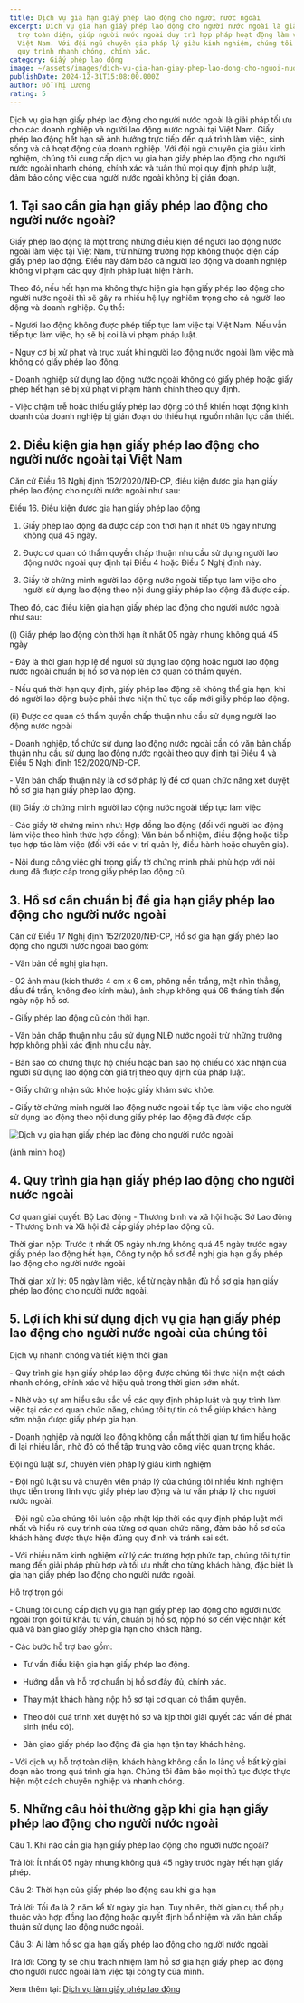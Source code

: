 ```yaml
---
title: Dịch vụ gia hạn giấy phép lao động cho người nước ngoài
excerpt: Dịch vụ gia hạn giấy phép lao động cho người nước ngoài là giải pháp hỗ
  trợ toàn diện, giúp người nước ngoài duy trì hợp pháp hoạt động làm việc tại
  Việt Nam. Với đội ngũ chuyên gia pháp lý giàu kinh nghiệm, chúng tôi đảm bảo
  quy trình nhanh chóng, chính xác.
category: Giấy phép lao động
image: ~/assets/images/dich-vu-gia-han-giay-phep-lao-dong-cho-nguoi-nuoc-ngoai.jpg
publishDate: 2024-12-31T15:08:00.000Z
author: Đỗ Thị Lương
rating: 5
---
```

Dịch vụ gia hạn giấy phép lao động cho người nước ngoài là giải pháp tối ưu cho các doanh nghiệp và người lao động nước ngoài tại Việt Nam. Giấy phép lao động hết hạn sẽ ảnh hưởng trực tiếp đến quá trình làm việc, sinh sống và cả hoạt động của doanh nghiệp. Với đội ngũ chuyên gia giàu kinh nghiệm, chúng tôi cung cấp dịch vụ gia hạn giấy phép lao động cho người nước ngoài nhanh chóng, chính xác và tuân thủ mọi quy định pháp luật, đảm bảo công việc của người nước ngoài không bị gián đoạn.

## 1. Tại sao cần gia hạn giấy phép lao động cho người nước ngoài?

Giấy phép lao động là một trong những điều kiện để người lao động nước ngoài làm việc tại Việt Nam, trừ những trường hợp không thuộc diện cấp giấy phép lao động. Điều này đảm bảo cả người lao động và doanh nghiệp không vi phạm các quy định pháp luật hiện hành.

Theo đó, nếu hết hạn mà không thực hiện gia hạn giấy phép lao động cho người nước ngoài thì sẽ gây ra nhiều hệ lụy nghiêm trọng cho cả người lao động và doanh nghiệp. Cụ thể:

\-	Người lao động không được phép tiếp tục làm việc tại Việt Nam. Nếu vẫn tiếp tục làm việc, họ sẽ bị coi là vi phạm pháp luật.

\-	Nguy cơ bị xử phạt và trục xuất khi người lao động nước ngoài làm việc mà không có giấy phép lao động.

\-	Doanh nghiệp sử dụng lao động nước ngoài không có giấy phép hoặc giấy phép hết hạn sẽ bị xử phạt vi phạm hành chính theo quy định. 

\-	Việc chậm trễ hoặc thiếu giấy phép lao động có thể khiến hoạt động kinh doanh của doanh nghiệp bị gián đoạn do thiếu hụt nguồn nhân lực cần thiết.

## 2. Điều kiện gia hạn giấy phép lao động cho người nước ngoài tại Việt Nam

Căn cứ Điều 16 Nghị định 152/2020/NĐ-CP, điều kiện được gia hạn giấy phép lao động cho người nước ngoài như sau:

Điều 16. Điều kiện được gia hạn giấy phép lao động

1. Giấy phép lao động đã được cấp còn thời hạn ít nhất 05 ngày nhưng không quá 45 ngày.

2. Được cơ quan có thẩm quyền chấp thuận nhu cầu sử dụng người lao động nước ngoài quy định tại Điều 4 hoặc Điều 5 Nghị định này.

3. Giấy tờ chứng minh người lao động nước ngoài tiếp tục làm việc cho người sử dụng lao động theo nội dung giấy phép lao động đã được cấp.

Theo đó, các điều kiện gia hạn giấy phép lao động cho người nước ngoài như sau:

(i)	Giấy phép lao động còn thời hạn ít nhất 05 ngày nhưng không quá 45 ngày

\-	Đây là thời gian hợp lệ để người sử dụng lao động hoặc người lao động nước ngoài chuẩn bị hồ sơ và nộp lên cơ quan có thẩm quyền.

\-	Nếu quá thời hạn quy định, giấy phép lao động sẽ không thể gia hạn, khi đó người lao động buộc phải thực hiện thủ tục cấp mới giấy phép lao động.

(ii)	Được cơ quan có thẩm quyền chấp thuận nhu cầu sử dụng người lao động nước ngoài

\-	Doanh nghiệp, tổ chức sử dụng lao động nước ngoài cần có văn bản chấp thuận nhu cầu sử dụng lao động nước ngoài theo quy định tại Điều 4 và Điều 5 Nghị định 152/2020/NĐ-CP.

\-	Văn bản chấp thuận này là cơ sở pháp lý để cơ quan chức năng xét duyệt hồ sơ gia hạn giấy phép lao động.

(iii)	Giấy tờ chứng minh người lao động nước ngoài tiếp tục làm việc

\-	Các giấy tờ chứng minh như: Hợp đồng lao động (đối với người lao động làm việc theo hình thức hợp đồng); Văn bản bổ nhiệm, điều động hoặc tiếp tục hợp tác làm việc (đối với các vị trí quản lý, điều hành hoặc chuyên gia).

\-	Nội dung công việc ghi trong giấy tờ chứng minh phải phù hợp với nội dung đã được cấp trong giấy phép lao động cũ.

## 3. Hồ sơ cần chuẩn bị để gia hạn giấy phép lao động cho người nước ngoài

Căn cứ  Điều 17 Nghị định 152/2020/NĐ-CP, Hồ sơ gia hạn giấy phép lao động cho người nước ngoài bao gồm:

\-	Văn bản đề nghị gia hạn.

\-	02 ảnh màu (kích thước 4 cm x 6 cm, phông nền trắng, mặt nhìn thẳng, đầu để trần, không đeo kính màu), ảnh chụp không quá 06 tháng tính đến ngày nộp hồ sơ.

\-	Giấy phép lao động cũ còn thời hạn.

\-	Văn bản chấp thuận nhu cầu sử dụng NLĐ nước ngoài trừ những trường hợp không phải xác định nhu cầu này.

\-	Bản sao có chứng thực hộ chiếu hoặc bản sao hộ chiếu có xác nhận của người sử dụng lao động còn giá trị theo quy định của pháp luật.

\-	Giấy chứng nhận sức khỏe hoặc giấy khám sức khỏe. 

\-	Giấy tờ chứng minh người lao động nước ngoài tiếp tục làm việc cho người sử dụng lao động theo nội dung giấy phép lao động đã được cấp.

![Dịch vụ gia hạn giấy phép lao động cho người nước ngoài](~/assets/images/dich-vu-gia-han-giay-phep-lao-dong-cho-nguoi-nuoc-ngoai...png "Dịch vụ gia hạn giấy phép lao động cho người nước ngoài")

(ảnh minh hoạ)

## 4. Quy trình gia hạn giấy phép lao động cho người nước ngoài

Cơ quan giải quyết: Bộ Lao động - Thương binh và xã hội hoặc Sở Lao động - Thương binh và Xã hội đã cấp giấy phép lao động cũ.

Thời gian nộp: Trước ít nhất 05 ngày nhưng không quá 45 ngày trước ngày giấy phép lao động hết hạn, Công ty nộp hồ sơ đề nghị gia hạn giấy phép lao động cho người nước ngoài

Thời gian xử lý: 05 ngày làm việc, kể từ ngày nhận đủ hồ sơ gia hạn giấy phép lao động cho người nước ngoài.

## 5. Lợi ích khi sử dụng dịch vụ gia hạn giấy phép lao động cho người nước ngoài của chúng tôi

Dịch vụ nhanh chóng và tiết kiệm thời gian

\-	Quy trình gia hạn giấy phép lao động được chúng tôi thực hiện một cách nhanh chóng, chính xác và hiệu quả trong thời gian sớm nhất.

\-	Nhờ vào sự am hiểu sâu sắc về các quy định pháp luật và quy trình làm việc tại các cơ quan chức năng, chúng tôi tự tin có thể giúp khách hàng sớm nhận được giấy phép gia hạn.

\-	Doanh nghiệp và người lao động không cần mất thời gian tự tìm hiểu hoặc đi lại nhiều lần, nhờ đó có thể tập trung vào công việc quan trọng khác.

Đội ngũ luật sư, chuyên viên pháp lý giàu kinh nghiệm

\-	Đội ngũ luật sư và chuyên viên pháp lý của chúng tôi nhiều kinh nghiệm thực tiễn trong lĩnh vực giấy phép lao động và tư vấn pháp lý cho người nước ngoài.

\-	Đội ngũ của chúng tôi luôn cập nhật kịp thời các quy định pháp luật mới nhất và hiểu rõ quy trình của từng cơ quan chức năng, đảm bảo hồ sơ của khách hàng được thực hiện đúng quy định và tránh sai sót.

\-	Với nhiều năm kinh nghiệm xử lý các trường hợp phức tạp, chúng tôi tự tin mang đến giải pháp phù hợp và tối ưu nhất cho từng khách hàng, đặc biệt là gia hạn giấy phép lao động cho người nước ngoài.

Hỗ trợ trọn gói 

\-	Chúng tôi cung cấp dịch vụ gia hạn giấy phép lao động cho người nước ngoài trọn gói từ khâu tư vấn, chuẩn bị hồ sơ, nộp hồ sơ đến việc nhận kết quả và bàn giao giấy phép gia hạn cho khách hàng.

\-	Các bước hỗ trợ bao gồm:

+ Tư vấn điều kiện gia hạn giấy phép lao động.

+ Hướng dẫn và hỗ trợ chuẩn bị hồ sơ đầy đủ, chính xác.

+ Thay mặt khách hàng nộp hồ sơ tại cơ quan có thẩm quyền.

+ Theo dõi quá trình xét duyệt hồ sơ và kịp thời giải quyết các vấn đề phát sinh (nếu có).

+ Bàn giao giấy phép lao động đã gia hạn tận tay khách hàng.

\-	Với dịch vụ hỗ trợ toàn diện, khách hàng không cần lo lắng về bất kỳ giai đoạn nào trong quá trình gia hạn. Chúng tôi đảm bảo mọi thủ tục được thực hiện một cách chuyên nghiệp và nhanh chóng.

## 5. Những câu hỏi thường gặp khi gia hạn giấy phép lao động cho người nước ngoài

Câu 1. Khi nào cần gia hạn giấy phép lao động cho người nước ngoài?

Trả lời: Ít nhất 05 ngày nhưng không quá 45 ngày trước ngày hết hạn giấy phép.

Câu 2: Thời hạn của giấy phép lao động sau khi gia hạn

Trả lời: Tối đa là 2 năm kể từ ngày gia hạn. Tuy nhiên, thời gian cụ thể phụ thuộc vào hợp đồng lao động hoặc quyết định bổ nhiệm và văn bản chấp thuận sử dụng lao động nước ngoài.

Câu 3: Ai làm hồ sơ gia hạn giấy phép lao động cho người nước ngoài

Trả lời: Công ty sẽ chịu trách nhiệm làm hồ sơ gia hạn giấy phép lao động cho người nước ngoài làm việc tại công ty của mình.

Xem thêm tại: [Dịch vụ làm giấy phép lao động](https://yplawfirm.vn/dau-tu-nuoc-ngoai/dich-vu-lam-giay-phep-lao-dong)
